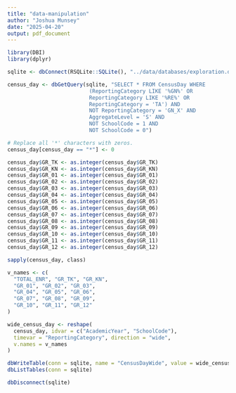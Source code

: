 ---
title: "data-manipulation"
author: "Joshua Munsey"
date: "2025-04-20"
output: pdf_document
---

```{r setup, include=FALSE}
library(DBI)
library(dplyr)

sqlite <- dbConnect(RSQLite::SQLite(), "../data/databases/exploration.db")
```

```{r data_load}
census_day <- dbGetQuery(sqlite, "SELECT * FROM CensusDay WHERE 
                          (ReportingCategory LIKE '%GN%' OR 
                          ReportingCategory LIKE '%RE%' OR
                          ReportingCategory = 'TA') AND 
                          NOT ReportingCategory = 'GN_X' AND
                          AggregateLevel = 'S' AND
                          NOT SchoolCode = 1 AND
                          NOT SchoolCode = 0")

# Replace all '*' characters with zeros.
census_day[census_day == "*"] <- 0
```
```{r convert_col_types}
census_day$GR_TK <- as.integer(census_day$GR_TK)
census_day$GR_KN <- as.integer(census_day$GR_KN)
census_day$GR_01 <- as.integer(census_day$GR_01)
census_day$GR_02 <- as.integer(census_day$GR_02)
census_day$GR_03 <- as.integer(census_day$GR_03)
census_day$GR_04 <- as.integer(census_day$GR_04)
census_day$GR_05 <- as.integer(census_day$GR_05)
census_day$GR_06 <- as.integer(census_day$GR_06)
census_day$GR_07 <- as.integer(census_day$GR_07)
census_day$GR_08 <- as.integer(census_day$GR_08)
census_day$GR_09 <- as.integer(census_day$GR_09)
census_day$GR_10 <- as.integer(census_day$GR_10)
census_day$GR_11 <- as.integer(census_day$GR_11)
census_day$GR_12 <- as.integer(census_day$GR_12)

sapply(census_day, class)
```

```{r widen_df}
v_names <- c(
  "TOTAL_ENR", "GR_TK", "GR_KN", 
  "GR_01", "GR_02", "GR_03", 
  "GR_04", "GR_05", "GR_06", 
  "GR_07", "GR_08", "GR_09", 
  "GR_10", "GR_11", "GR_12"
)

wide_census_day <- reshape(
  census_day, idvar = c("AcademicYear", "SchoolCode"),
  timevar = "ReportingCategory", direction = "wide",
  v.names = v_names 
)
```

```{r write_table}
dbWriteTable(conn = sqlite, name = "CensusDayWide", value = wide_census_day)
dbListTables(conn = sqlite)
```

```{r cleanup, include=FALSE}
dbDisconnect(sqlite)
```